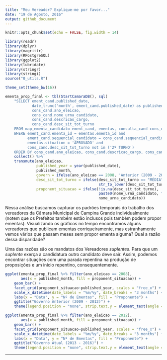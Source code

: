 ```yaml
---
title: "Meu Vereador? Explique-me por favor..."
date: "19 de Agosto, 2016"
output: github_document
---
```


```r
knitr::opts_chunk$set(echo = FALSE, fig.width = 14)

library(readr)
library(dplyr)
library(magrittr)
library(RPostgreSQL)
library(ggplot2)
library(lubridate)
library(stringr)
library(stringi)
source("0_utils.R")

theme_set(theme_bw(16))

ementa_prop_final <- tbl(StartCamaraDB(), sql(
    "SELECT ement_cand.published_date,
            date_trunc('month', ement_cand.published_date) as published_month,
            cons_cand.ano_eleicao,
            cons_cand.nome_urna_candidato,
            cons_cand.descricao_cargo,
            cons_cand.desc_sit_tot_turno
    FROM map_ementa_candidato ement_cand, ementas, consulta_cand cons_cand
    WHERE ement_cand.ementa_id = ementas.ementa_id and 
          ement_cand.sequencial_candidato = cons_cand.sequencial_candidato and
          ementas.situation = 'APROVADO' and
          cons_cand.desc_sit_tot_turno not in ('2º TURNO')
    ORDER BY cons_cand.ano_eleicao, cons_cand.descricao_cargo, cons_cand.nome_urna_candidato")) %>% 
    collect() %>% 
    transmute(ano_eleicao, 
              published_year = year(published_date),
              published_month,
              govern = ifelse(ano_eleicao == 2008, 'Anterior (2009 - 2012)', 'Atual (2013 - 2016)'),
              desc_sit_tot_turno = ifelse(desc_sit_tot_turno == "MÉDIA", "eleito por média",
                                          str_to_lower(desc_sit_tot_turno)),
              proponent_situacao = ifelse(!is.na(desc_sit_tot_turno), 
                                          paste0(nome_urna_candidato, "\n(", desc_sit_tot_turno, ")"),
                                          nome_urna_candidato))

```

Nessa análise buscamos capturar os padrões temporais do trabalho dos vereadores da Câmara Municipal de Campina Grande individualmente (notem que os Prefeitos também estão inclusos pois também podem propor ementas). Visualizando os gráficos no tempo encontramos alguns vereadores que publicam ementas corriqueiramente, mas estranhamente vemos vários que passam meses sem propor ementa alguma? Qual a razão dessa disparidade? 

Uma das razões são os mandatos dos Vereadores *suplentes*. Para que um *suplente* exerça a candidatura outro candidato deve sair. Assim, podemos encontrar situações com uma parada repentina na produção de proposições e um início repentino, consequentemente.

```r

ggplot(ementa_prop_final %>% filter(ano_eleicao == 2008), 
       aes(x = published_month, fill = proponent_situacao)) +
    geom_bar() +
    facet_grid(proponent_situacao~published_year, scales = "free_x") +
    scale_x_datetime(date_labels = "%m/%y", date_breaks = "3 months") +
    labs(x = "Data", y = "Nº de Ementas", fill = "Proponente") + 
    ggtitle("Governo Anterior (2009 - 2012)") +
    theme(legend.position = "none", strip.text.y = element_text(angle = 0))

ggplot(ementa_prop_final %>% filter(ano_eleicao == 2012), 
       aes(x = published_month, fill = proponent_situacao)) +
    geom_bar() +
    facet_grid(proponent_situacao~published_year, scales = "free_x") +
    scale_x_datetime(date_labels = "%m/%y", date_breaks = "3 months") +
    labs(x = "Data", y = "Nº de Ementas", fill = "Proponente") + 
    ggtitle("Governo Atual (2013 - 2016)") +
    theme(legend.position = "none", strip.text.y = element_text(angle = 0))
```

---
